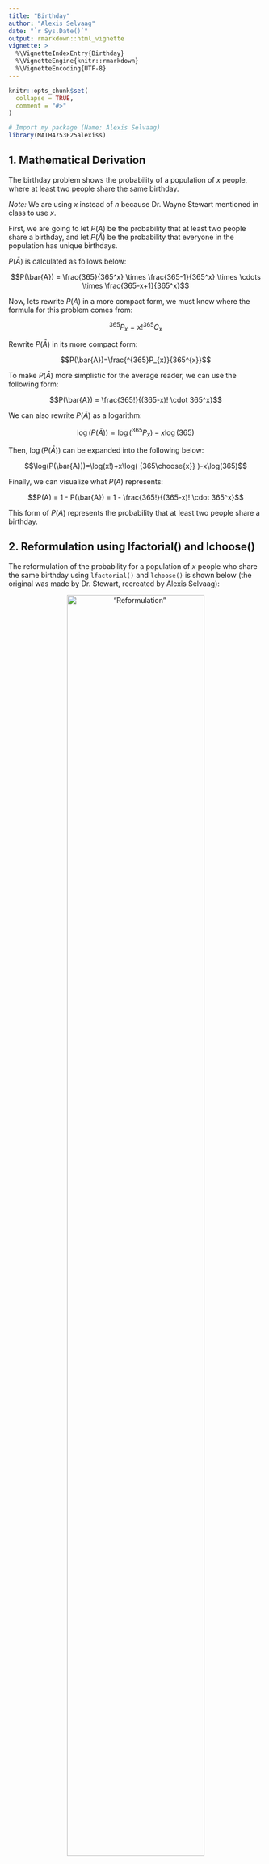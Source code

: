 ```yaml
---
title: "Birthday"
author: "Alexis Selvaag"
date: "`r Sys.Date()`"
output: rmarkdown::html_vignette
vignette: >
  %\VignetteIndexEntry{Birthday}
  %\VignetteEngine{knitr::rmarkdown}
  %\VignetteEncoding{UTF-8}
---
```


```r
knitr::opts_chunk$set(
  collapse = TRUE,
  comment = "#>"
)
```

```r
# Import my package (Name: Alexis Selvaag)
library(MATH4753F25alexiss)
```


## 1. Mathematical Derivation

The birthday problem shows the probability of a population of $x$ people, where at least two people share the same birthday.

*Note:* We are using $x$ instead of $n$ because Dr. Wayne Stewart mentioned in class to use $x$.

First, we are going to let $P(A)$ be the probability that at least two people share a birthday, and let $P(\bar{A})$ be the probability that everyone in the population has unique birthdays.

$P(\bar{A})$ is calculated as follows below:

$$P(\bar{A}) = \frac{365}{365^x} \times \frac{365-1}{365^x} \times \cdots \times \frac{365-x+1}{365^x}$$

Now, lets rewrite $P(\bar{A})$ in a more compact form, we must know where the formula for this problem comes from:

$$^{365}P_{x}=x!^{365}C_{x}$$

Rewrite $P(\bar{A})$ in its more compact form:

$$P(\bar{A})=\frac{^{365}P_{x}}{365^{x}}$$

To make $P(\bar{A})$ more simplistic for the average reader, we can use the following form:

$$P(\bar{A}) = \frac{365!}{(365-x)! \cdot 365^x}$$

We can also rewrite $P(\bar{A})$ as a logarithm:

$$\log(P(\bar{A}))=\log(^{365}P_{x})-x\log(365)$$

Then, $\log(P(\bar{A}))$ can be expanded into the following below:

$$\log(P(\bar{A}))=\log(x!)+x\log( {365\choose{x}} )-x\log(365)$$

Finally, we can visualize what $P(A)$ represents:

$$P(A) = 1 - P(\bar{A}) = 1 - \frac{365!}{(365-x)! \cdot 365^x}$$

This form of $P(A)$ represents the probability that at least two people share a birthday.

## 2. Reformulation using lfactorial() and lchoose()

The reformulation of the probability for a population of $x$ people who share the same birthday using `lfactorial()` and `lchoose()` is shown below (the original was made by Dr. Stewart, recreated by Alexis Selvaag):

<center>
!["Reformulation"](reformulation.jpeg){ width=80% }
</center>


## 3. The Birthday Function

The birthday function contains inside the body:

```r
birthday=function(x){
  1 - exp(lchoose(365,x) + lfactorial(x) - x*log(365))
}
```

## 4. Example of the Birthday Function

An example of how the birthday function is used:

```r
birthday(x=20:25)
```
